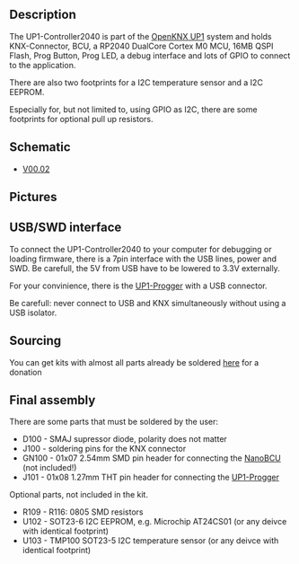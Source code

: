 == Description ==

The UP1-Controller2040 is part of the [[OpenKNX UP1]] system and holds KNX-Connector, BCU, a RP2040 DualCore Cortex M0 MCU, 16MB QSPI Flash, Prog Button, Prog LED, a debug interface and lots of GPIO to connect to the application.

There are also two footprints for a I2C temperature sensor and a I2C EEPROM.

Especially for, but not limited to, using GPIO as I2C, there are some footprints for optional pull up resistors.

== Schematic ==

* [https://github.com/OpenKNX/OpenKNX-UP1 V00.02]

== Pictures ==

== USB/SWD interface ==

To connect the UP1-Controller2040 to your computer for debugging or loading firmware, there is a 7pin interface with the USB lines, power and SWD. Be carefull, the 5V from USB have to be lowered to 3.3V externally.

For your convinience, there is the [[UP1-Progger]] with a USB connector.

Be carefull: never connect to USB and KNX simultaneously without using a USB isolator.

== Sourcing  ==

You can get kits with almost all parts already be soldered [http://shop.sirsydom.de here] for a donation

== Final assembly ==

There are some parts that must be soldered by the user:
* D100 - SMAJ supressor diode, polarity does not matter
* J100 - soldering pins for the KNX connector
* GN100 - 01x07 2.54mm SMD pin header for connecting the [[NanoBCU]] (not included!)
* J101 - 01x08 1.27mm THT pin header for connecting the [[UP1-Progger]]


Optional parts, not included in the kit. 

* R109 - R116: 0805 SMD resistors
* U102 - SOT23-6 I2C EEPROM, e.g. Microchip AT24CS01 (or any deivce with identical footprint)
* U103 - TMP100 SOT23-5 I2C temperature sensor (or any deivce with identical footprint)
